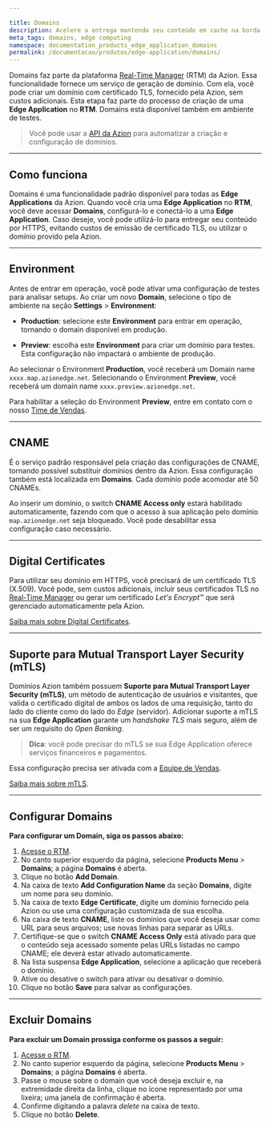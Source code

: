 ```yaml
---

title: Domains
description: Acelere a entrega mantendo seu conteúdo em cache na borda da rede, mais próximo de seus usuários.
meta_tags: domains, edge computing
namespace: documentation_products_edge_application_domains
permalink: /documentacao/produtos/edge-application/domains/
---
```


Domains faz parte da plataforma [Real-Time Manager](https://manager.azion.com/) (RTM) da Azion. Essa funcionalidade fornece um serviço de geração de domínio. Com ela, você pode criar um domínio com certificado TLS, fornecido pela Azion, sem custos adicionais. Esta etapa faz parte do processo de criação de uma **Edge Application** no **RTM**. Domains está disponível também em ambiente de testes.

> Você pode usar a [API da Azion](https://api.azion.com/) para automatizar a criação e configuração de domínios.

---

## Como funciona

Domains é uma funcionalidade padrão disponível para todas as **Edge Applications** da Azion. Quando você cria uma **Edge Application** no **RTM**, você deve acessar **Domains**, configurá-lo e conectá-lo a uma **Edge Application**. Caso deseje, você pode utilizá-lo para entregar seu conteúdo por HTTPS, evitando custos de emissão de certificado TLS, ou utilizar o domínio provido pela Azion.

---

## Environment

Antes de entrar em operação, você pode ativar uma configuração de testes para analisar setups. Ao criar um novo **Domain**, selecione o tipo de ambiente na seção **Settings** > **Environment**:

- **Production**: selecione este **Environment** para entrar em operação, tornando o domain disponível em produção.

- **Preview**: escolha este **Environment** para criar um domínio para testes. Esta configuração não impactará o ambiente de produção.

Ao selecionar o Environment **Production**, você receberá um Domain name `xxxx.map.azionedge.net`. Selecionando o Environment **Preview**, você receberá um domain name `xxxx.preview.azionedge.net`.

Para habilitar a seleção do Environment **Preview**, entre em contato com o nosso [Time de Vendas](https://www.azion.com/pt-br/contate-vendas/).

---

## CNAME

É o serviço padrão responsável pela criação das configurações de CNAME, tornando possível substituir domínios dentro da Azion. Essa configuração também está localizada em **Domains**. Cada domínio pode acomodar até 50 CNAMEs.

Ao inserir um domínio, o switch **CNAME Access only** estará habilitado automaticamente, fazendo com que o acesso à sua aplicação pelo domínio `map.azionedge.net` seja bloqueado. Você pode desabilitar essa configuração caso necessário.

---

## Digital Certificates

Para utilizar seu domínio em HTTPS, você precisará de um certificado TLS (X.509). Você pode, sem custos adicionais, incluir seus certificados TLS no [Real-Time Manager](http://manager.azion.com) ou gerar um certificado *Let's Encrypt*™ que será gerenciado automaticamente pela Azion.

[Saiba mais sobre Digital Certificates](/pt-br/documentacao/produtos/edge-application/digital-certificates/).

---

## Suporte para Mutual Transport Layer Security (mTLS)

Domínios Azion também possuem **Suporte para Mutual Transport Layer Security (mTLS)**, um método de autenticação de usuários e visitantes, que valida o certificado digital de ambos os lados de uma requisição, tanto do lado do cliente como do lado do *Edge* (servidor). Adicionar suporte a mTLS na sua **Edge Application** garante um *handshake TLS* mais seguro, além de ser um requisito do *Open Banking*.

> **Dica**: você pode precisar do mTLS se sua Edge Application oferece serviços financeiros e pagamentos.

Essa configuração precisa ser ativada com a [Equipe de Vendas](https://www.azion.com/pt-br/contate-vendas/).

[Saiba mais sobre mTLS](/pt-br/documentacao/produtos/edge-application/domains/mtls/).

---

## Configurar Domains

**Para configurar um Domain, siga os passos abaixo:**

1. [Acesse o RTM](https://manager.azion.com/).
2. No canto superior esquerdo da página, selecione **Products Menu** > **Domains**; a página **Domains** é aberta.
3. Clique no botão **Add Domain**.
4. Na caixa de texto **Add Configuration Name** da seção **Domains**, digite um nome para seu domínio.
5. Na caixa de texto **Edge Certificate**, digite um domínio fornecido pela Azion ou use uma configuração customizada de sua escolha.
6. Na caixa de texto **CNAME**, liste os domínios que você deseja usar como URL para seus arquivos; use novas linhas para separar as URLs.
7. Certifique-se que o switch **CNAME Access Only** está ativado para que o conteúdo seja acessado somente pelas URLs listadas no campo CNAME; ele deverá estar ativado automaticamente.
8. Na lista suspensa **Edge Application**, selecione a aplicação que receberá o domínio.
9. Ative ou desative o switch para ativar ou desativar o domínio.
10. Clique no botão **Save** para salvar as configurações.

---

## Excluir Domains

**Para excluir um Domain prossiga conforme os passos a seguir:**

1. [Acesse o RTM](https://manager.azion.com/).
2. No canto superior esquerdo da página, selecione **Products Menu** > **Domains**; a página **Domains** é aberta.
3. Passe o mouse sobre o domain que você deseja excluir e, na extremidade direita da linha, clique no ícone representado por uma lixeira; uma janela de confirmação é aberta.
4. Confirme digitando a palavra *delete* na caixa de texto.
5. Clique no botão **Delete**.



